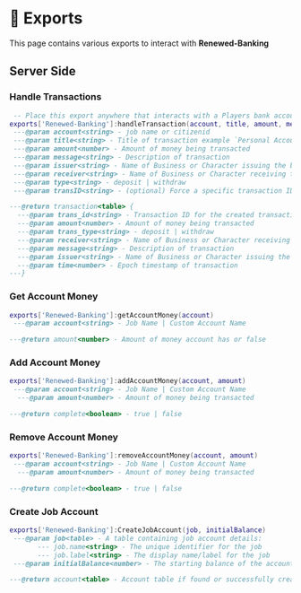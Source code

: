 # 📓 Exports

This page contains various exports to interact with **Renewed-Banking**

## Server Side

### Handle Transactions
```lua copy
 -- Place this export anywhere that interacts with a Players bank account. (Where it adds or removes money from bank)
exports['Renewed-Banking']:handleTransaction(account, title, amount, message, issuer, receiver, type, transID)
 ---@param account<string> - job name or citizenid
 ---@param title<string> - Title of transaction example `Personal Account / ${Player.PlayerData.citizenid}`
 ---@param amount<number> - Amount of money being transacted
 ---@param message<string> - Description of transaction
 ---@param issuer<string> - Name of Business or Character issuing the bill
 ---@param receiver<string> - Name of Business or Character receiving the bill
 ---@param type<string> - deposit | withdraw
 ---@param transID<string> - (optional) Force a specific transaction ID instead of generating one.

---@return transaction<table> {
  ---@param trans_id<string> - Transaction ID for the created transaction
  ---@param amount<number> - Amount of money being transacted
  ---@param trans_type<string> - deposit | withdraw
  ---@param receiver<string> - Name of Business or Character receiving the bill
  ---@param message<string> - Description of transaction
  ---@param issuer<string> - Name of Business or Character issuing the bill
  ---@param time<number> - Epoch timestamp of transaction
---}
```

### Get Account Money

```lua copy
exports['Renewed-Banking']:getAccountMoney(account)
 ---@param account<string> - Job Name | Custom Account Name

---@return amount<number> - Amount of money account has or false
```

### Add Account Money

```lua copy
exports['Renewed-Banking']:addAccountMoney(account, amount)
 ---@param account<string> - Job Name | Custom Account Name
  ---@param amount<number> - Amount of money being transacted

---@return complete<boolean> - true | false
```

### Remove Account Money
```lua copy
exports['Renewed-Banking']:removeAccountMoney(account, amount)
 ---@param account<string> - Job Name | Custom Account Name
  ---@param amount<number> - Amount of money being transacted

---@return complete<boolean> - true | false
```

### Create Job Account
```lua copy
exports['Renewed-Banking']:CreateJobAccount(job, initialBalance)
 ---@param job<table> - A table containing job account details:
       --- job.name<string> - The unique identifier for the job
       --- job.label<string> - The display name/label for the job
 ---@param initialBalance<number> - The starting balance of the account

---@return account<table> - Account table if found or successfully created
```
